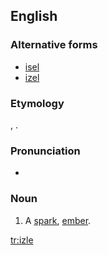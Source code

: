 ==English==

===Alternative forms===
* [[isel]]
* [[izel]]

===Etymology===
{{etyl|ang}} {{term|ysel|lang=ang}}, {{term|ysle}}.

===Pronunciation===
* {{IPA|/ˈaɪzəl/}}

===Noun===
{{en-noun}}

# {{dialectal}} A [[spark]], [[ember]].

[[tr:izle]]